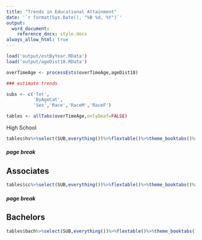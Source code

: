 ```yaml
---
title: "Trends in Educational Attainment"
date: '`r format(Sys.Date(), "%B %d, %Y")`'
output:
  word_document:
    reference_docx: style.docx
always_allow_html: true
---
```



```r

load('output/estByYear.RData')
load('output/ageDist18.RData')

overTimeAge <- processEsts(overTimeAge,ageDist18)

### estimate trends

subs <- c('Tot',
          'ByAgeCat',
          'Sex','Race','RaceM','RaceF')

tables <- allTabs(overTimeAge,onlyDeaf=FALSE)

```
High School
```r
tables$hs%>%select(SUB,everything())%>%flextable()%>%theme_booktabs()%>%merge_v(j='SUB')%>%hline(i=c(2,4,10,16),border=fp_border())%>%autofit()


```

##### page break

## Associates
```r
tables$cc%>%select(SUB,everything())%>%flextable()%>%theme_booktabs()%>%merge_v(j='SUB')%>%hline(i=c(2,4,10,16),border=fp_border())%>%autofit()

```

##### page break

## Bachelors
```r
tables$bach%>%select(SUB,everything())%>%flextable()%>%theme_booktabs()%>%merge_v(j='SUB')%>%hline(i=c(2,4,10,16),border=fp_border())%>%autofit()

```
